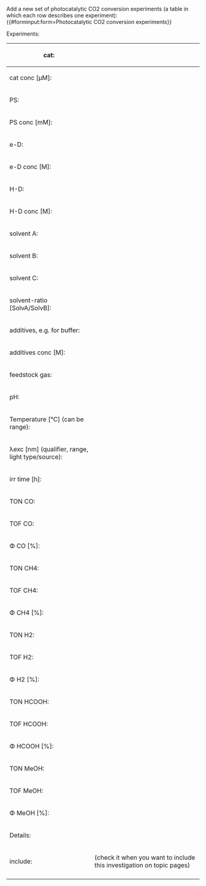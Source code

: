 <noinclude>
Add a new set of photocatalytic CO2 conversion experiments (a table in which each row describes one experiment):
{{#forminput:form=Photocatalytic CO2 conversion experiments}}
</noinclude>

<includeonly>
{{{for template|Photocatalytic CO2 conversion experiments}}}
Experiments:
{{{field|experiments|holds template}}}
{{{end template}}}

{{{for template|Photocatalytic CO2 conversion|multiple|embed in field=Photocatalytic CO2 conversion experiments[experiments]}}}
{| class="formtable"
! cat:
| {{{field|catalyst|input type=combobox|property=Catalyst|values from url=molecule_lookup_cat}}}
|-
! cat conc [µM]:
| {{{field|cat conc|input type=regexp|property=Catalyst concentration|base type=Number|message=Input a positive number [µM]|regexp=/^([0-9]*\.)?[0-9]*$/}}}
|-
! PS:
| {{{field|PS|input type=combobox|property=Photosensitizer|values from url=molecule_lookup_ps}}}
|-
! PS conc [mM]:
| {{{field|PS conc|input type=regexp|property=Photosensitizer concentration|base type=Number|message=Input a positive number|regexp=/^([0-9]*\.)?[0-9]*$/}}}
|-
! e-D:
| {{{field|e-D|input type=combobox|property=Electron donor|values from url=molecule_lookup_ed}}}
|-
! e-D conc [M]:
| {{{field|e-D conc|input type=regexp|property=Electron donor concentration|base type=Number|message=Input a positive number|regexp=/^([0-9]*\.)?[0-9]*$/}}}
|-
! H-D:
| {{{field|H-D|input type=combobox|property=Hydrogen donor|values from url=molecule_lookup_hd}}}
|-
! H-D conc [M]:
| {{{field|H-D conc|input type=regexp|property=Hydrogen donor concentration|base type=Number|message=Input a positive number|regexp=/^([0-9]*\.)?[0-9]*$/}}}
|-
! solvent A:
| {{{field|solvent A|input type=combobox|property=Solvent|values from url=molecule_lookup_solvent}}}
|-
! solvent B:
| {{{field|solvent B|input type=combobox|property=Solvent|values from url=molecule_lookup_solvent}}}
|-
! solvent C:
| {{{field|solvent C|input type=combobox|property=Solvent|values from url=molecule_lookup_solvent}}}
|-
! solvent-ratio [SolvA/SolvB]:
| {{{field|solvent-ratio|property=Solvent ratio|input type=string}}}
|-
! additives, e.g. for buffer:
| {{{field|additives|input type=string|property=Additives}}}
|-
! additives conc [M]:
| {{{field|additives conc|input type=regexp|property=Additives concentration|base type=Number|message=Input a positive number|regexp=/^([0-9]*\.)?[0-9]*$/}}}
|-
! feedstock gas:
| {{{field|feedstock gas|input type=combobox|property=Feedstock gas}}}
|-
! pH:
| {{{field|pH|input type=regexp|base type=Number|property=PH value|message=Input a value between 0 and 14|regexp=/^([0-9](\.[0-9]+)?!1[0-3](\.[0-9]+)?!14!)$/}}}
|-
! Temperature [°C] (can be range):
| {{{field|Temperature|input type=Number|property=Temperature}}}
|-
! λexc [nm] (qualifier, range, light type/source):
| {{{field|λexc|input type=string|property=Excitation wavelength}}}
|-
! irr time [h]:
| {{{field|irr time|input type=regexp|base type=Number|property=Irradiation time|message=Input a positive number|regexp=/^([0-9]*\.)?[0-9]*$/}}}
|-
! TON CO:
| {{{field|TON CO|input type=regexp|base type=Number|property=Turnover number CO|message=Input a positive number|regexp=/^([0-9]*\.)?[0-9]*$/}}}
|-
! TOF CO:
| {{{field|TOF CO|input type=regexp|base type=Number|property=Turnover frequency CO|message=Input a positive number|regexp=/^([0-9]*\.)?[0-9]*$/}}}
|-
! Φ CO [%]:
| {{{field|Φ CO|input type=regexp|base type=Number|property=Quantum yield CO|message=Input a positive number|regexp=/^([0-9]*\.)?[0-9]*$/}}}
|-
! TON CH4:
| {{{field|TON CH4|input type=regexp|base type=Number|property=Turnover number CH4|message=Input a positive number|regexp=/^([0-9]*\.)?[0-9]*$/}}}
|-
! TOF CH4:
| {{{field|TOF CH4|input type=regexp|base type=Number|property=Turnover frequency CH4|message=Input a positive number|regexp=/^([0-9]*\.)?[0-9]*$/}}}
|-
! Φ CH4 [%]:
| {{{field|Φ CH4|input type=regexp|base type=Number|property=Quantum yield CH4|message=Input a positive number|regexp=/^([0-9]*\.)?[0-9]*$/}}}
|-
! TON H2:
| {{{field|TON H2|input type=regexp|base type=Number|property=Turnover number H2|message=Input a positive number|regexp=/^([0-9]*\.)?[0-9]*$/}}}
|-
! TOF H2:
| {{{field|TOF H2|input type=regexp|base type=Number|property=Turnover frequency H2|message=Input a positive number|regexp=/^([0-9]*\.)?[0-9]*$/}}}
|-
! Φ H2 [%]:
| {{{field|Φ H2|input type=regexp|base type=Number|property=Quantum yield H2|message=Input a positive number|regexp=/^([0-9]*\.)?[0-9]*$/}}}
|-
! TON HCOOH:
| {{{field|TON HCOOH|input type=regexp|base type=Number|property=Turnover number HCOOH|message=Input a positive number|regexp=/^([0-9]*\.)?[0-9]*$/}}}
|-
! TOF HCOOH:
| {{{field|TOF HCOOH|input type=regexp|base type=Number|property=Turnover frequency HCOOH|message=Input a positive number|regexp=/^([0-9]*\.)?[0-9]*$/}}}
|-
! Φ HCOOH [%]:
| {{{field|Φ HCOOH|input type=regexp|base type=Number|property=Quantum yield HCOOH|message=Input a positive number|regexp=/^([0-9]*\.)?[0-9]*$/}}}
|-
! TON MeOH:
| {{{field|TON MeOH|input type=regexp|base type=Number|property=Turnover number MeOH|message=Input a positive number|regexp=/^([0-9]*\.)?[0-9]*$/}}}
|-
! TOF MeOH:
| {{{field|TOF MeOH|input type=regexp|base type=Number|property=Turnover frequency MeOH|message=Input a positive number|regexp=/^([0-9]*\.)?[0-9]*$/}}}
|-
! Φ MeOH [%]:
| {{{field|Φ MeOH|input type=regexp|base type=Number|property=Quantum yield MeOH|message=Input a positive number|regexp=/^([0-9]*\.)?[0-9]*$/}}}
|-
! Details:
| {{{field|details|input type=textarea|property=Details|message=Arbitrary extra information}}}
|-
! include:
| {{{field|include|input type=checkbox|property=Include}}} (check it when you want to include this investigation on topic pages)
|-
|}
{{{end template}}}

{{{standard input|save}}} {{{standard input|preview}}} {{{standard input|changes}}} {{{standard input|cancel}}}
</includeonly>